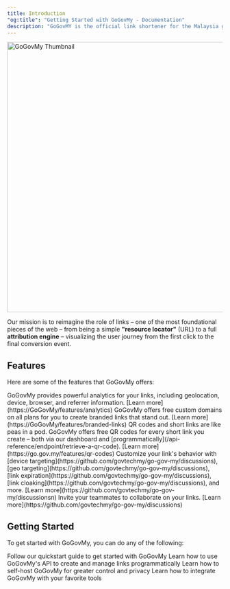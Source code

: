 ```yaml
---
title: Introduction
"og:title": "Getting Started with GoGovMy - Documentation"
description: "GoGovMY is the official link shortener for the Malaysia government. "
---
```


<Frame>
  <img
    className="rounded-lg border border-gray-100"
    src="/images/thumbnail.jpg"
    alt="GoGovMy Thumbnail"
    width="1200"
    height="630"
  />
</Frame>

Our mission is to reimagine the role of links – one of the most foundational pieces of the web – from being a simple **"resource locator"** (URL) to a full **attribution engine** – visualizing the user journey from the first click to the final conversion event.

## Features

Here are some of the features that GoGovMy offers:

<AccordionGroup>
  <Accordion title="Advanced Analytics" icon="chart-line">
    GoGovMy provides powerful analytics for your links, including geolocation,
    device, browser, and referrer information. [Learn
    more](https://GoGovMy/features/analytics)
  </Accordion>
  <Accordion title="Branded Links" icon="link">
    GoGovMy offers free custom domains on all plans for you to create branded
    links that stand out. [Learn more](https://GoGovMy/features/branded-links)
  </Accordion>
  <Accordion title="QR Codes" icon="qrcode">
    QR codes and short links are like peas in a pod. GoGovMy offers free QR
    codes for every short link you create – both via our dashboard and
    [programmatically](/api-reference/endpoint/retrieve-a-qr-code). [Learn
    more](https://go.gov.my/features/qr-codes)
  </Accordion>
  <Accordion title="Personalization" icon="user">
    Customize your link's behavior with [device
    targeting](https://github.com/govtechmy/go-gov-my/discussions), [geo
    targeting](https://github.com/govtechmy/go-gov-my/discussions), [link
    expiration](https://github.com/govtechmy/go-gov-my/discussions), [link
    cloaking](https://github.com/govtechmy/go-gov-my/discussions), and more.
    [Learn more](https://github.com/govtechmy/go-gov-my/discussionsn)
  </Accordion>
  <Accordion title="Team Collaboration" icon="users">
    Invite your teammates to collaborate on your links. [Learn
    more](https://github.com/govtechmy/go-gov-my/discussions)
  </Accordion>
</AccordionGroup>

## Getting Started

To get started with GoGovMy, you can do any of the following:

<CardGroup cols={2}>
  <Card title="Quickstart Guide" icon="code" href="/quickstart">
    Follow our quickstart guide to get started with GoGovMy
  </Card>
  <Card title="Try our API" icon="code" href="/api-reference/introduction">
    Learn how to use GoGovMy's API to create and manage links programmatically
  </Card>
  <Card title="Self-host GoGovMy" icon="building" href="/self-hosting/guide">
    Learn how to self-host GoGovMy for greater control and privacy
  </Card>
  <Card title="Integrate with GoGovMy" icon="circle-nodes" href="/integrations">
    Learn how to integrate GoGovMy with your favorite tools
  </Card>
</CardGroup>
